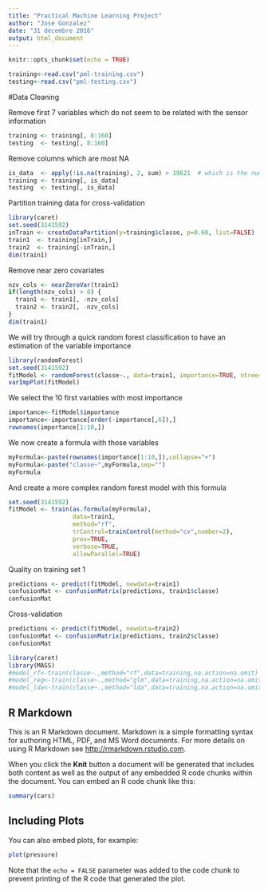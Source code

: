 ```yaml
---
title: "Practical Machine Learning Project"
author: "Jose Gonzalez"
date: "31 décembre 2016"
output: html_document
---
```


```r
knitr::opts_chunk$set(echo = TRUE)
```

```r
training<-read.csv("pml-training.csv")
testing<-read.csv("pml-testing.csv")
```

#Data Cleaning

Remove first 7 variables which do not seem to be related with the sensor information
```r
training <- training[, 8:160]
testing  <- testing[, 8:160]
```

Remove columns which are most NA
```r
is_data  <- apply(!is.na(training), 2, sum) > 19621  # which is the number of observations
training <- training[, is_data]
testing  <- testing[, is_data]
```

Partition training data for cross-validation
```r
library(caret)
set.seed(3141592)
inTrain <- createDataPartition(y=training$classe, p=0.60, list=FALSE)
train1  <- training[inTrain,]
train2  <- training[-inTrain,]
dim(train1)
```

Remove near zero covariates
```r
nzv_cols <- nearZeroVar(train1)
if(length(nzv_cols) > 0) {
  train1 <- train1[, -nzv_cols]
  train2 <- train2[, -nzv_cols]
}
dim(train1)
```

We will try through a quick random forest classification to have an estimation of the variable importance
```r
library(randomForest)
set.seed(3141592)
fitModel <- randomForest(classe~., data=train1, importance=TRUE, ntree=100)
varImpPlot(fitModel)
```

We select the 10 first variables with most importance
```r
importance<-fitModel$importance
importance<-importance[order(-importance[,6]),]
rownames(importance[1:10,])
```

We now create a formula with those variables
```r
myFormula<-paste(rownames(importance[1:10,]),collapse="+")
myFormula<-paste("classe~",myFormula,sep="")
myFormula
```

And create a more complex random forest model with this formula
```r
set.seed(3141592)
fitModel <- train(as.formula(myFormula),
                  data=train1,
                  method="rf",
                  trControl=trainControl(method="cv",number=2),
                  prox=TRUE,
                  verbose=TRUE,
                  allowParallel=TRUE)
```


Quality on training set 1
```r
predictions <- predict(fitModel, newdata=train1)
confusionMat <- confusionMatrix(predictions, train1$classe)
confusionMat
```

Cross-validation
```r
predictions <- predict(fitModel, newdata=train2)
confusionMat <- confusionMatrix(predictions, train2$classe)
confusionMat
```


```r
library(caret)
library(MASS)
#model_rf<-train(classe~.,method="rf",data=training,na.action=na.omit)
#model_reg<-train(classe~.,method="glm",data=training,na.action=na.omit) #Unusable, can only predict two outcome
#model_lda<-train(classe~.,method="lda",data=training,na.action=na.omit)
```


## R Markdown

This is an R Markdown document. Markdown is a simple formatting syntax for authoring HTML, PDF, and MS Word documents. For more details on using R Markdown see <http://rmarkdown.rstudio.com>.

When you click the **Knit** button a document will be generated that includes both content as well as the output of any embedded R code chunks within the document. You can embed an R code chunk like this:

```r
summary(cars)
```

## Including Plots

You can also embed plots, for example:

```r
plot(pressure)
```

Note that the `echo = FALSE` parameter was added to the code chunk to prevent printing of the R code that generated the plot.
